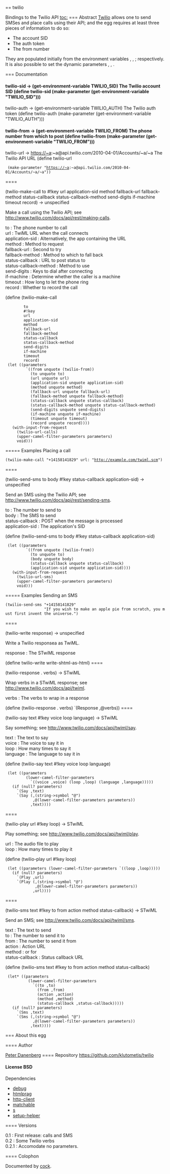 == twilio

Bindings to the Twilio API
[[toc:]]
=== Abstract
[[http://www.twilio.com/|Twilio]] allows one to send SMSes and
place calls using their API; and the {{twilio}} egg requires at least three
pieces of information to do so:

* The account SID
* The auth token
* The from number

They are populated initially from the environment
variables {{TWILIO_SID}}, {{TWILIO_AUTH}}, {{TWILIO_FROM}};
respectively. It is also possible to set the dynamic
parameters {{twilio-sid}}, {{twilio-auth}}, {{twilio-from}}.


=== Documentation
==== {{twilio-sid}}
<parameter>twilio-sid → (get-environment-variable TWILIO_SID)</parameter>
The Twilio account SID
<enscript highlight="scheme">(define twilio-sid (make-parameter (get-environment-variable "TWILIO_SID")))
</enscript>
==== {{twilio-auth}}
<parameter>twilio-auth → (get-environment-variable TWILIO_AUTH)</parameter>
The Twilio auth token
<enscript highlight="scheme">(define twilio-auth (make-parameter (get-environment-variable "TWILIO_AUTH")))
</enscript>
==== {{twilio-from}}
<parameter>twilio-from → (get-environment-variable TWILIO_FROM)</parameter>
The phone number from which to post
<enscript highlight="scheme">(define twilio-from (make-parameter (get-environment-variable "TWILIO_FROM")))
</enscript>
==== {{twilio-url}}
<parameter>twilio-url → https://~a:~a@api.twilio.com/2010-04-01/Accounts/~a/~a</parameter>
The Twilio API URL
<enscript highlight="scheme">(define twilio-url
  (make-parameter "https://~a:~a@api.twilio.com/2010-04-01/Accounts/~a/~a"))
</enscript>
==== {{twilio-make-call}}
<procedure>(twilio-make-call to #!key url application-sid method fallback-url fallback-method status-callback status-callback-method send-digits if-machine timeout record) → unspecified</procedure>
Make a call using the Twilio API; see [[http://www.twilio.com/docs/api/rest/making-calls]].
; to : The phone number to call
; url : TwiML URL when the call connects
; application-sid : Alternatively, the app containing the URL
; method : Method to request {{url}}
; fallback-url : Second {{url}} to try
; fallback-method : Method to which to fall back
; status-callback : URL to post status to
; status-callback-method : Method to use
; send-digits : Keys to dial after connecting
; if-machine : Determine whether the caller is a machine
; timeout : How long to let the phone ring
; record : Whether to record the call
<enscript highlight="scheme">(define (twilio-make-call
         to
         #!key
         url
         application-sid
         method
         fallback-url
         fallback-method
         status-callback
         status-callback-method
         send-digits
         if-machine
         timeout
         record)
  (let ((parameters
          `((from unquote (twilio-from))
            (to unquote to)
            (url unquote url)
            (application-sid unquote application-sid)
            (method unquote method)
            (fallback-url unquote fallback-url)
            (fallback-method unquote fallback-method)
            (status-callback unquote status-callback)
            (status-callback-method unquote status-callback-method)
            (send-digits unquote send-digits)
            (if-machine unquote if-machine)
            (timeout unquote timeout)
            (record unquote record))))
    (with-input-from-request
      (twilio-url-calls)
      (upper-camel-filter-parameters parameters)
      void)))
</enscript>
===== Examples
Placing a call
 (twilio-make-call "+14158141829" url: "http://example.com/twiml.scm")
==== {{twilio-send-sms}}
<procedure>(twilio-send-sms to body #!key status-callback application-sid) → unspecified</procedure>
Send an SMS using the Twilio API; see [[http://www.twilio.com/docs/api/rest/sending-sms]].
; to : The number to send to
; body : The SMS to send
; status-callback : POST when the message is processed
; application-sid : The application's SID
<enscript highlight="scheme">(define (twilio-send-sms to body #!key status-callback application-sid)
  (let ((parameters
          `((from unquote (twilio-from))
            (to unquote to)
            (body unquote body)
            (status-callback unquote status-callback)
            (application-sid unquote application-sid))))
    (with-input-from-request
      (twilio-url-sms)
      (upper-camel-filter-parameters parameters)
      void)))
</enscript>
===== Examples
Sending an SMS
 (twilio-send-sms "+14158141829"
                  "If you wish to make an apple pie from scratch, you must first invent the universe.")
==== {{twilio-write}}
<procedure>(twilio-write response) → unspecified</procedure>
Write a Twilio responsea as TwiML.
; response : The STwiML response
<enscript highlight="scheme">(define twilio-write write-shtml-as-html)
</enscript>
==== {{twilio-response}}
<procedure>(twilio-response . verbs) → STwiML</procedure>
Wrap verbs in a STwiML response; see [[http://www.twilio.com/docs/api/twiml]].
; verbs : The verbs to wrap in a response
<enscript highlight="scheme">(define (twilio-response . verbs) `(Response ,@verbs))
</enscript>
==== {{twilio-say}}
<procedure>(twilio-say text #!key voice loop language) → STwiML</procedure>
Say something; see [[http://www.twilio.com/docs/api/twiml/say]].
; text : The text to say
; voice : The voice to say it in
; loop : How many times to say it
; language : The language to say it in
<enscript highlight="scheme">(define (twilio-say text #!key voice loop language)
  (let ((parameters
          (lower-camel-filter-parameters
            `((voice ,voice) (loop ,loop) (language ,language)))))
    (if (null? parameters)
      `(Say ,text)
      `(Say (,(string->symbol "@")
             ,@(lower-camel-filter-parameters parameters))
            ,text))))
</enscript>
==== {{twilio-play}}
<procedure>(twilio-play url #!key loop) → STwiML</procedure>
Play something; see [[http://www.twilio.com/docs/api/twiml/play]].
; url : The audio file to play
; loop : How many times to play it
<enscript highlight="scheme">(define (twilio-play url #!key loop)
  (let ((parameters (lower-camel-filter-parameters `((loop ,loop)))))
    (if (null? parameters)
      `(Play ,url)
      `(Play (,(string->symbol "@")
              ,@(lower-camel-filter-parameters parameters))
             ,url))))
</enscript>
==== {{twilio-sms}}
<procedure>(twilio-sms text #!key to from action method status-callback) → STwiML</procedure>
Send an SMS; see [[http://www.twilio.com/docs/api/twiml/sms]].
; text : The text to send
; to : The number to send it to
; from : The number to send it from
; action : Action URL
; method : {{POST}} or {{GET}} for {{action}}
; status-callback : Status callback URL
<enscript highlight="scheme">(define (twilio-sms text #!key to from action method status-callback)
  (let* ((parameters
           (lower-camel-filter-parameters
             `((to ,to)
               (from ,from)
               (action ,action)
               (method ,method)
               (status-callback ,status-callback)))))
    (if (null? parameters)
      `(Sms ,text)
      `(Sms (,(string->symbol "@")
             ,@(lower-camel-filter-parameters parameters))
            ,text))))
</enscript>
=== About this egg

==== Author

[[/users/klutometis|Peter Danenberg]]
==== Repository
[[https://github.com/klutometis/twilio]]
==== License
BSD
==== Dependencies
* [[debug]]
* [[htmlprag]]
* [[http-client]]
* [[matchable]]
* [[s]]
* [[setup-helper]]

==== Versions
; 0.1 : First release: calls and SMS
; 0.2 : Some Twilio verbs
; 0.2.1 : Accomodate no parameters.
==== Colophon

Documented by [[/egg/cock|cock]].